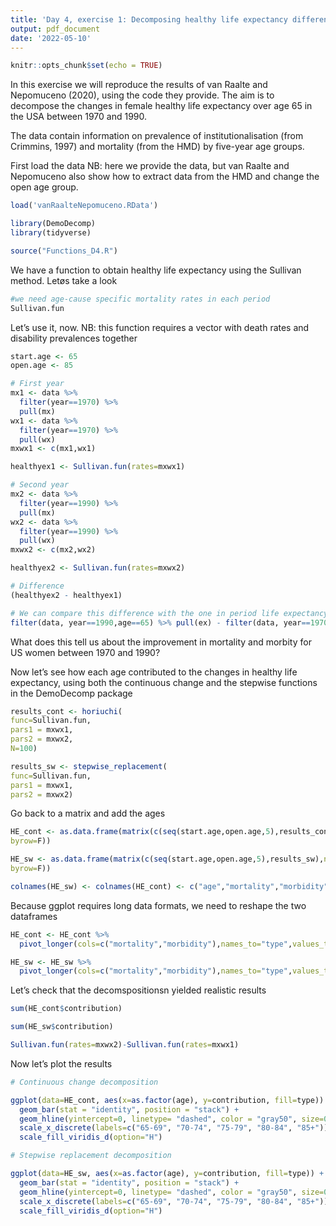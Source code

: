 ```yaml
---
title: 'Day 4, exercise 1: Decomposing healthy life expectancy differences'
output: pdf_document
date: '2022-05-10'
---
```


```r
knitr::opts_chunk$set(echo = TRUE)
```


In this exercise we will reproduce the results of van Raalte and Nepomuceno (2020), using the code they provide. The aim is to decompose the changes in female healthy life expectancy over age 65 in the USA between 1970 and 1990.

The data contain information on prevalence of institutionalisation (from Crimmins, 1997) and mortality (from the HMD) by five-year age groups.

First load the data
NB: here we provide the data, but van Raalte and Nepomuceno also show how to extract data from the HMD and change the open age group. 
```r
load('vanRaalteNepomuceno.RData')

library(DemoDecomp)
library(tidyverse)

source("Functions_D4.R")
```

We have a function to obtain healthy life expectancy using the Sullivan method. Letøs take a look
```r
#we need age-cause specific mortality rates in each period
Sullivan.fun
```

Let's use it, now.
NB: this function requires a vector with death rates and disability prevalences together
```r
start.age <- 65
open.age <- 85

# First year
mx1 <- data %>% 
  filter(year==1970) %>% 
  pull(mx)
wx1 <- data %>% 
  filter(year==1970) %>% 
  pull(wx)
mxwx1 <- c(mx1,wx1)

healthyex1 <- Sullivan.fun(rates=mxwx1)

# Second year
mx2 <- data %>% 
  filter(year==1990) %>% 
  pull(mx)
wx2 <- data %>% 
  filter(year==1990) %>% 
  pull(wx)
mxwx2 <- c(mx2,wx2)

healthyex2 <- Sullivan.fun(rates=mxwx2)

# Difference
(healthyex2 - healthyex1)

# We can compare this difference with the one in period life expectancy, directly from the HMD
filter(data, year==1990,age==65) %>% pull(ex) - filter(data, year==1970,age==65) %>% pull(ex)

```
What does this tell us about the improvement in mortality and morbity for US women between 1970 and 1990?

Now let's see how each age contributed to the changes in healthy life expectancy, using both the continuous change and the stepwise functions in the DemoDecomp package
```r
results_cont <- horiuchi(
func=Sullivan.fun,
pars1 = mxwx1,
pars2 = mxwx2,
N=100)

results_sw <- stepwise_replacement(
func=Sullivan.fun,
pars1 = mxwx1,
pars2 = mxwx2)

```


Go back to a matrix and add the ages
```r
HE_cont <- as.data.frame(matrix(c(seq(start.age,open.age,5),results_cont),nrow=(length(results_cont)/2),ncol=3,
byrow=F))

HE_sw <- as.data.frame(matrix(c(seq(start.age,open.age,5),results_sw),nrow=(length(results_sw)/2),ncol=3,
byrow=F))

colnames(HE_sw) <- colnames(HE_cont) <- c("age","mortality","morbidity")
```

Because ggplot requires long data formats, we need to reshape the two dataframes
```r
HE_cont <- HE_cont %>%
  pivot_longer(cols=c("mortality","morbidity"),names_to="type",values_to="contribution" )

HE_sw <- HE_sw %>% 
  pivot_longer(cols=c("mortality","morbidity"),names_to="type",values_to="contribution" )
```

Let's check that the decomspositionsn yielded realistic results

```r
sum(HE_cont$contribution)

sum(HE_sw$contribution) 

Sullivan.fun(rates=mxwx2)-Sullivan.fun(rates=mxwx1)
```

Now let's plot the results

```r
# Continuous change decomposition

ggplot(data=HE_cont, aes(x=as.factor(age), y=contribution, fill=type)) +
  geom_bar(stat = "identity", position = "stack") +
  geom_hline(yintercept=0, linetype= "dashed", color = "gray50", size=0.5) +
  scale_x_discrete(labels=c("65-69", "70-74", "75-79", "80-84", "85+")) +
  scale_fill_viridis_d(option="H")

```

```r
# Stepwise replacement decomposition

ggplot(data=HE_sw, aes(x=as.factor(age), y=contribution, fill=type)) +
  geom_bar(stat = "identity", position = "stack") +
  geom_hline(yintercept=0, linetype= "dashed", color = "gray50", size=0.5) +
  scale_x_discrete(labels=c("65-69", "70-74", "75-79", "80-84", "85+")) +
  scale_fill_viridis_d(option="H")

```
